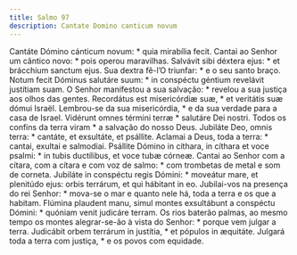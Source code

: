 ```yaml
---
title: Salmo 97
description: Cantate Domino canticum novum
---
```


<div class="grid grid-cols-2 gap-5">
  <span class="text-justify">
    Cantáte Dómino cánticum novum: * quia mirabília fecit.
  </span>
  <span class="text-justify">
    Cantai ao Senhor um cântico novo: * pois operou maravilhas.
  </span>
  <span class="text-justify">
    Salvávit sibi déxtera ejus: * et brácchium sanctum ejus.
  </span>
  <span class="text-justify">
    Sua dextra fê-l’O triunfar: * e o seu santo braço.
  </span>
  <span class="text-justify">
    Notum fecit Dóminus salutáre suum: * in conspéctu géntium revelávit
    justítiam suam.
  </span>
  <span class="text-justify">
    O Senhor manifestou a sua salvação: * revelou a sua justiça aos olhos das
    gentes.
  </span>
  <span class="text-justify">
    Recordátus est misericórdiæ suæ, * et veritátis suæ dómui Israël.
  </span>
  <span class="text-justify">
    Lembrou-se da sua misericórdia, * e da sua verdade para a casa de Israel.
  </span>
  <span class="text-justify">
    Vidérunt omnes términi terræ * salutáre Dei nostri.
  </span>
  <span class="text-justify">
    Todos os confins da terra viram * a salvação do nosso Deus.
  </span>
  <span class="text-justify">
    Jubiláte Deo, omnis terra: * cantáte, et exsultáte, et psállite.
  </span>
  <span class="text-justify">
    Aclamai a Deus, toda a terra: * cantai, exultai e salmodiai.
  </span>
  <span class="text-justify">
    Psállite Dómino in cíthara, in cíthara et voce psalmi: * in tubis
    ductílibus, et voce tubæ córneæ.
  </span>
  <span class="text-justify">
    Cantai ao Senhor com a cítara, com a cítara e com voz de salmo: * com
    trombetas de metal e som de corneta.
  </span>
  <span class="text-justify">
    Jubiláte in conspéctu regis Dómini: * moveátur mare, et plenitúdo ejus:
    orbis terrárum, et qui hábitant in eo.
  </span>
  <span class="text-justify">
    Jubilai-vos na presença do rei Senhor: * mova-se o mar e quanto nele há,
    toda a terra e os que a habitam.
  </span>
  <span class="text-justify">
    Flúmina plaudent manu, simul montes exsultábunt a conspéctu Dómini: *
    quóniam venit judicáre terram.
  </span>
  <span class="text-justify">
    Os rios baterão palmas, ao mesmo tempo os montes alegrar-se-ão à vista do
    Senhor: * porque vem julgar a terra.
  </span>
  <span class="text-justify">
    Judicábit orbem terrárum in justítia, * et pópulos in æquitáte.
  </span>
  <span class="text-justify">
    Julgará toda a terra com justiça, * e os povos com equidade.
  </span>
</div>
